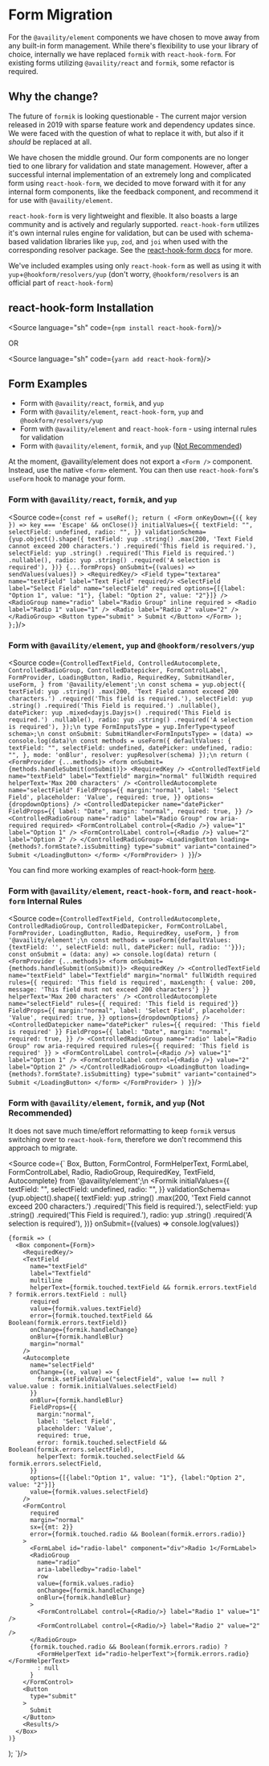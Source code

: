 
<Meta title="BS4 Migration/Form Migration" />

# Form Migration

For the `@availity/element` components we have chosen to move away from any
built-in form management. While there's flexibility to use your library of
choice, internally we have replaced `formik` with `react-hook-form`.
For existing forms utilizing `@availity/react` and `formik`,
some refactor is required.

## Why the change?

The future of `formik` is looking questionable - The current major version released
in 2019 with sparse feature work and dependency updates since.
We were faced with the question of what to replace it with, but also if it
_should_ be replaced at all.

We have chosen the middle ground. Our form components are no longer tied to
one library for validation and state management. However, after a successful
internal implementation of an extremely long and complicated form using
`react-hook-form`, we decided to move forward with it for any internal form
components, like the feedback component, and recommend it for use with `@availity/element`.

`react-hook-form` is very lightweight and flexible. It also boasts a
large community and is actively and regularly supported. `react-hook-form`
utilizes it's own internal rules engine for validation, but can be used
with schema-based validation libraries like `yup`, `zod`, and `joi`
when used with the corresponding resolver package. See the
[react-hook-form docs](https://react-hook-form.com/get-started#SchemaValidation)
for more.

We've included examples using only `react-hook-form` as well as
using it with `yup`+`@hookform/resolvers/yup` (don't worry,
`@hookform/resolvers` is an official part of `react-hook-form`)

## react-hook-form Installation

<Source
  language="sh"
  code={`
npm install react-hook-form
`}/>

OR

<Source
  language="sh"
  code={`
yarn add react-hook-form
`}/>

## Form Examples

- Form with `@availity/react`, `formik`, and `yup`
- Form with `@availity/element`, `react-hook-form`, `yup` and `@hookform/resolvers/yup`
- Form with `@availity/element` and `react-hook-form` - using internal rules for validation
- Form with `@availity/element`, `formik`, and `yup` (<ins>Not Recommended</ins>)


At the moment, @availity/element does not export a `<Form />` component.
Instead, use the native `<form>` element. You can then use
`react-hook-form`'s `useForm` hook to manage your form.

### Form with `@availity/react`, `formik`, and `yup`

<Source
  code={`
  const ref = useRef();
  return (
    <Form
      onKeyDown={({ key }) => key === 'Escape' && onClose()}
      initialValues={{
        textField: "",
        selectField: undefined,
        radio: "",
      }}
      validationSchema={yup.object().shape({
        textField: yup
          .string()
          .max(200, 'Text Field cannot exceed 200 characters.')
          .required('This field is required.'),
        selectField: yup
          .string()
          .required('This Field is required.')
          .nullable(),
        radio: yup
          .string()
          .required('A selection is required'),
      })}
      {...formProps}
      onSubmit={(values) => sendValues(values)}
    >
      <RequiredKey/>
      <Field type="textarea" name="textField" label="Text Field" required/>
      <SelectField
        label="Select Field"
        name="selectField"
        required
        options={[{label: "Option 1", value: "1"}, {label: "Option 2", value: "2"}]}
      />
      <RadioGroup
        name="radio"
        label="Radio Group"
        inline
        required
      >
        <Radio label="Radio 1" value="1" />
        <Radio label="Radio 2" value="2" />
      </RadioGroup>
      <Button
        type="submit"
      >
        Submit
      </Button>
    </Form>
  );
};
`}/>

### Form with `@availity/element`, `yup` and `@hookform/resolvers/yup`

<Source
  code={`
  ControlledTextField,
  ControlledAutocomplete,
  ControlledRadioGroup,
  ControlledDatepicker,
  FormControlLabel,
  FormProvider,
  LoadingButton,
  Radio,
  RequiredKey,
  SubmitHandler,
  useForm,
} from '@availity/element';\n
    const schema = yup.object({
      textField: yup
        .string()
        .max(200, 'Text Field cannot exceed 200 characters.')
        .required('This field is required.'),
      selectField: yup
        .string()
        .required('This Field is required.')
        .nullable(),
      datePicker: yup
        .mixed<dayjs.Dayjs>()
        .required('This Field is required.')
        .nullable(),
      radio: yup
        .string()
        .required('A selection is required'),
    });\n
    type FormInputsType = yup.InferType<typeof schema>;\n
    const onSubmit: SubmitHandler<FormInputsType> = (data) => console.log(data)\n
    const methods = useForm({
      defaultValues: {
        textField: "",
        selectField: undefined,
        datePicker: undefined,
        radio: "",
      },
      mode: 'onBlur',
      resolver: yupResolver(schema)
    });\n
    return (
      <FormProvider {...methods}>
        <form onSubmit={methods.handleSubmit(onSubmit)}>
          <RequiredKey />
          <ControlledTextField
            name="textField"
            label="Textfield"
            margin="normal"
            fullWidth
            required
            helperText='Max 200 characters'
          />
          <ControlledAutocomplete
            name="selectField"
            FieldProps={{
              margin:"normal",
              label: 'Select Field',
              placeholder: 'Value',
              required: true,
            }}
            options={dropdownOptions}
          />
          <ControlledDatepicker
            name="datePicker"
            FieldProps={{
              label: "Date",
              margin: "normal",
              required: true,
            }}
          />
          <ControlledRadioGroup name="radio" label="Radio Group" row aria-required required>
            <FormControlLabel control={<Radio />} value="1" label="Option 1" />
            <FormControlLabel control={<Radio />} value="2" label="Option 2" />
          </ControlledRadioGroup>
          <LoadingButton loading={methods?.formState?.isSubmitting} type="submit" variant="contained">
            Submit
          </LoadingButton>
        </form>
      </FormProvider>
    )
  }
`}/>

You can find more working examples of react-hook-form [here](/docs/sample-layouts-form--docs).

### Form with `@availity/element`, `react-hook-form`, and `react-hook-form` Internal Rules

<Source
  code={`
  ControlledTextField,
  ControlledAutocomplete,
  ControlledRadioGroup,
  ControlledDatepicker,
  FormControlLabel,
  FormProvider,
  LoadingButton,
  Radio,
  RequiredKey,
  useForm,
} from '@availity/element';\n
    const methods = useForm({defaultValues: {textField: '', selectField: null, datePicker: null, radio: ''}});
    const onSubmit = (data: any) => console.log(data)
    return (
      <FormProvider {...methods}>
        <form onSubmit={methods.handleSubmit(onSubmit)}>
          <RequiredKey />
          <ControlledTextField
            name="textField"
            label="Textfield"
            margin="normal"
            fullWidth
            required
            rules={{
              required: 'This field is required',
              maxLength: { value: 200, message: 'This field must not exceed 200 characters'}
            }}
            helperText='Max 200 characters'
          />
          <ControlledAutocomplete
            name="selectField"
            rules={{ required: 'This field is required'}}
            FieldProps={{
              margin:"normal",
              label: 'Select Field',
              placeholder: 'Value',
              required: true,
            }}
            options={dropdownOptions}
          />
          <ControlledDatepicker
            name="datePicker"
            rules={{ required: 'This field is required' }}
            FieldProps={{
              label: "Date",
              margin: "normal",
              required: true,
            }}
          />
          <ControlledRadioGroup
            name="radio"
            label="Radio Group"
            row
            aria-required
            required
            rules={{ required: 'This field is required' }}
          >
            <FormControlLabel control={<Radio />} value="1" label="Option 1" />
            <FormControlLabel control={<Radio />} value="2" label="Option 2" />
          </ControlledRadioGroup>
          <LoadingButton loading={methods?.formState?.isSubmitting} type="submit" variant="contained">
            Submit
          </LoadingButton>
        </form>
      </FormProvider>
    )
  }
`}/>

### Form with `@availity/element`, `formik`, and `yup` (Not Recommended)

It does not save much time/effort reformatting to keep `formik` versus switching
over to `react-hook-form`, therefore we don't recommend this approach to migrate.

<Source
  code={`
  Box,
  Button,
  FormControl,
  FormHelperText,
  FormLabel,
  FormControlLabel,
  Radio,
  RadioGroup,
  RequiredKey,
  TextField,
  Autocomplete} from '@availity/element';\n
  <Formik
    initialValues={{
      textField: "",
      selectField: undefined,
      radio: "",
    }}
    validationSchema={yup.object().shape({
      textField: yup
        .string()
        .max(200, 'Text Field cannot exceed 200 characters.')
        .required('This field is required.'),
      selectField: yup
        .string()
        .required('This Field is required.'),
      radio: yup
        .string()
        .required('A selection is required'),
    })}
    onSubmit={(values) => console.log(values)}
  >
    {formik => (
      <Box component={Form}>
        <RequiredKey/>
        <TextField
          name="textField"
          label="Textfield"
          multiline
          helperText={formik.touched.textField && formik.errors.textField ? formik.errors.textField : null}
          required
          value={formik.values.textField}
          error={formik.touched.textField && Boolean(formik.errors.textField)}
          onChange={formik.handleChange}
          onBlur={formik.handleBlur}
          margin="normal"
        />
        <Autocomplete
          name="selectField"
          onChange={(e, value) => {
            formik.setFieldValue("selectField", value !== null ? value.value : formik.initialValues.selectField)
          }}
          onBlur={formik.handleBlur}
          FieldProps={{
            margin:"normal",
            label: 'Select Field',
            placeholder: 'Value',
            required: true,
            error: formik.touched.selectField && Boolean(formik.errors.selectField),
            helperText: formik.touched.selectField && formik.errors.selectField,
          }}
          options={[{label:"Option 1", value: "1"}, {label:"Option 2", value: "2"}]}
          value={formik.values.selectField}
        />
        <FormControl
          required
          margin="normal"
          sx={{mt: 2}}
          error={formik.touched.radio && Boolean(formik.errors.radio)}
        >
          <FormLabel id="radio-label" component="div">Radio 1</FormLabel>
          <RadioGroup
            name="radio"
            aria-labelledby="radio-label"
            row
            value={formik.values.radio}
            onChange={formik.handleChange}
            onBlur={formik.handleBlur}
          >
            <FormControlLabel control={<Radio/>} label="Radio 1" value="1" />
            <FormControlLabel control={<Radio/>} label="Radio 2" value="2" />
          </RadioGroup>
          {formik.touched.radio && Boolean(formik.errors.radio) ?
            <FormHelperText id="radio-helperText">{formik.errors.radio}</FormHelperText>
            : null
          }
        </FormControl>
        <Button
          type="submit"
        >
          Submit
        </Button>
        <Results/>
      </Box>
    )}
  </Formik>
);
`}/>
